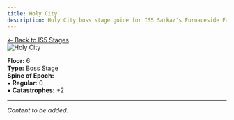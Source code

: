 ```yaml
---
title: Holy City
description: Holy City boss stage guide for IS5 Sarkaz's Furnaceside Fables
---
```


<div class="back-button-container">
  <a href="/is5-sarkaz/stages/" class="back-button">
    <span class="back-arrow">←</span>
    <span class="back-text">Back to IS5 Stages</span>
  </a>
</div>


<img src="/stages/is5/holy-city.png" alt="Holy City" />

**Floor:** 6  
**Type:** Boss Stage  
**Spine of Epoch:**<br />
• **Regular:** 0<br />
• **Catastrophes:** +2

---

*Content to be added.*
